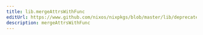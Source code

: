 ```yaml
---
title: lib.mergeAttrsWithFunc
editUrl: https://www.github.com/nixos/nixpkgs/blob/master/lib/deprecated.nix#L208C24
description: mergeAttrsWithFunc
---
```




<LinkCard
    title="Contribute Now!"
    description="API Documentation is done in our source code"
    href="https://www.github.com/nixos/nixpkgs/blob/master/lib/deprecated.nix#L208C24"
/>

